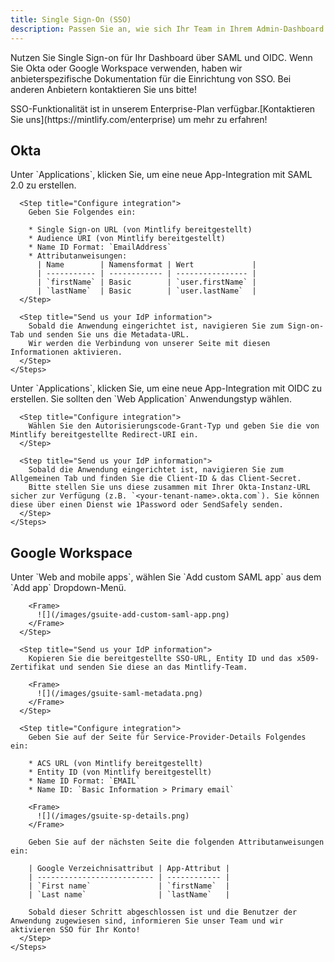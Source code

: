 ```yaml
---
title: Single Sign-On (SSO)
description: Passen Sie an, wie sich Ihr Team in Ihrem Admin-Dashboard anmelden kann
---
```


Nutzen Sie Single Sign-on für Ihr Dashboard über SAML und OIDC. Wenn Sie Okta oder Google Workspace verwenden, haben wir anbieterspezifische Dokumentation für die Einrichtung von SSO. Bei anderen Anbietern kontaktieren Sie uns bitte!

<Note>
  SSO-Funktionalität ist in unserem Enterprise-Plan verfügbar.[Kontaktieren
  Sie uns](https://mintlify.com/enterprise) um mehr zu erfahren!
</Note>

## Okta

<Tabs>
  <Tab title="SAML">
    <Steps>
      <Step title="Create an application">
        Unter `Applications`, klicken Sie, um eine neue App-Integration mit SAML 2.0 zu erstellen.
      </Step>

      <Step title="Configure integration">
        Geben Sie Folgendes ein:

        * Single Sign-on URL (von Mintlify bereitgestellt)
        * Audience URI (von Mintlify bereitgestellt)
        * Name ID Format: `EmailAddress`
        * Attributanweisungen:
          | Name        | Namensformat | Wert             |
          | ----------- | ------------ | ---------------- |
          | `firstName` | Basic        | `user.firstName` |
          | `lastName`  | Basic        | `user.lastName`  |
      </Step>

      <Step title="Send us your IdP information">
        Sobald die Anwendung eingerichtet ist, navigieren Sie zum Sign-on-Tab und senden Sie uns die Metadata-URL.
        Wir werden die Verbindung von unserer Seite mit diesen Informationen aktivieren.
      </Step>
    </Steps>
  </Tab>

  <Tab title="OIDC">
    <Steps>
      <Step title="Create an application">
        Unter `Applications`, klicken Sie, um eine neue App-Integration mit OIDC zu erstellen.
        Sie sollten den `Web Application` Anwendungstyp wählen.
      </Step>

      <Step title="Configure integration">
        Wählen Sie den Autorisierungscode-Grant-Typ und geben Sie die von Mintlify bereitgestellte Redirect-URI ein.
      </Step>

      <Step title="Send us your IdP information">
        Sobald die Anwendung eingerichtet ist, navigieren Sie zum Allgemeinen Tab und finden Sie die Client-ID & das Client-Secret.
        Bitte stellen Sie uns diese zusammen mit Ihrer Okta-Instanz-URL sicher zur Verfügung (z.B. `<your-tenant-name>.okta.com`). Sie können diese über einen Dienst wie 1Password oder SendSafely senden.
      </Step>
    </Steps>
  </Tab>
</Tabs>

## Google Workspace

<Tabs>
  <Tab title="SAML">
    <Steps>
      <Step title="Create an application">
        Unter `Web and mobile apps`, wählen Sie `Add custom SAML app` aus dem `Add app` Dropdown-Menü.

        <Frame>
          ![](/images/gsuite-add-custom-saml-app.png)
        </Frame>
      </Step>

      <Step title="Send us your IdP information">
        Kopieren Sie die bereitgestellte SSO-URL, Entity ID und das x509-Zertifikat und senden Sie diese an das Mintlify-Team.

        <Frame>
          ![](/images/gsuite-saml-metadata.png)
        </Frame>
      </Step>

      <Step title="Configure integration">
        Geben Sie auf der Seite für Service-Provider-Details Folgendes ein:

        * ACS URL (von Mintlify bereitgestellt)
        * Entity ID (von Mintlify bereitgestellt)
        * Name ID Format: `EMAIL`
        * Name ID: `Basic Information > Primary email`

        <Frame>
          ![](/images/gsuite-sp-details.png)
        </Frame>

        Geben Sie auf der nächsten Seite die folgenden Attributanweisungen ein:

        | Google Verzeichnisattribut | App-Attribut |
        | -------------------------- | ------------ |
        | `First name`               | `firstName`  |
        | `Last name`                | `lastName`   |

        Sobald dieser Schritt abgeschlossen ist und die Benutzer der Anwendung zugewiesen sind, informieren Sie unser Team und wir aktivieren SSO für Ihr Konto!
      </Step>
    </Steps>
  </Tab>
</Tabs>
